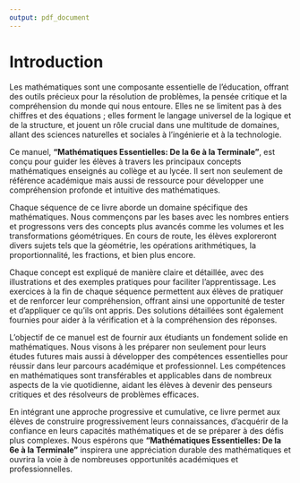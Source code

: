 ```yaml
---
output: pdf_document
---
```


\begin{titlepage}
    \centering
    \vspace*{2cm}  % Ajustez l'espace selon vos besoins
    \includegraphics[width=10cm]{LogoMath.png}% Insérez votre logo
    \vspace{1.5cm}  % Ajustez l'espace selon vos besoins
    \Huge
    \newline
    \textbf{Mathématiques Essentielles: De la 6e à la Terminale}
    
    \vspace{0.5cm}
    \LARGE
    Attoumani Ibrahim
    
    \vfill
    \Large
    2024/2025
    
    \vspace{0.8cm}
\end{titlepage}

\newpage

# Introduction

Les mathématiques sont une composante essentielle de l'éducation, offrant des outils précieux pour la résolution de problèmes, la pensée critique et la compréhension du monde qui nous entoure. Elles ne se limitent pas à des chiffres et des équations ; elles forment le langage universel de la logique et de la structure, et jouent un rôle crucial dans une multitude de domaines, allant des sciences naturelles et sociales à l'ingénierie et à la technologie.

Ce manuel, **"Mathématiques Essentielles: De la 6e à la Terminale"**, est conçu pour guider les élèves à travers les principaux concepts mathématiques enseignés au collège et au lycée. Il sert non seulement de référence académique mais aussi de ressource pour développer une compréhension profonde et intuitive des mathématiques.

Chaque séquence de ce livre aborde un domaine spécifique des mathématiques. Nous commençons par les bases avec les nombres entiers et progressons vers des concepts plus avancés comme les volumes et les transformations géométriques. En cours de route, les élèves exploreront divers sujets tels que la géométrie, les opérations arithmétiques, la proportionnalité, les fractions, et bien plus encore.

Chaque concept est expliqué de manière claire et détaillée, avec des illustrations et des exemples pratiques pour faciliter l'apprentissage. Les exercices à la fin de chaque séquence permettent aux élèves de pratiquer et de renforcer leur compréhension, offrant ainsi une opportunité de tester et d'appliquer ce qu'ils ont appris. Des solutions détaillées sont également fournies pour aider à la vérification et à la compréhension des réponses.

L'objectif de ce manuel est de fournir aux étudiants un fondement solide en mathématiques. Nous visons à les préparer non seulement pour leurs études futures mais aussi à développer des compétences essentielles pour réussir dans leur parcours académique et professionnel. Les compétences en mathématiques sont transférables et applicables dans de nombreux aspects de la vie quotidienne, aidant les élèves à devenir des penseurs critiques et des résolveurs de problèmes efficaces.

En intégrant une approche progressive et cumulative, ce livre permet aux élèves de construire progressivement leurs connaissances, d'acquérir de la confiance en leurs capacités mathématiques et de se préparer à des défis plus complexes. Nous espérons que **"Mathématiques Essentielles: De la 6e à la Terminale"** inspirera une appréciation durable des mathématiques et ouvrira la voie à de nombreuses opportunités académiques et professionnelles.

\newpage
